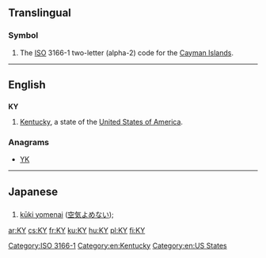 {{also|ky|Ky.|.ky}}
==Translingual==

===Symbol===
{{head|mul|symbol}}

# The [[ISO]] 3166-1 two-letter (alpha-2) code for the [[Cayman Islands]].

[[Category:ISO 3166-1]]

----

==English==

==={{abbreviation-old|en}}===
'''KY'''

# [[Kentucky]], a state of the [[United States of America]].

===Anagrams===
* [[YK#English|YK]]

[[Category:en:Kentucky]]
[[Category:en:US States]]

----

==Japanese==

==={{abbreviation-old|ja}}===
{{ja-noun|r|kata=ケーワイ|rom=kēwai}}

# [[kūki yomenai]] ([[空気よめない]]); {{gloss|unable to read social cues}}

[[ar:KY]]
[[cs:KY]]
[[fr:KY]]
[[ku:KY]]
[[hu:KY]]
[[pl:KY]]
[[fi:KY]]